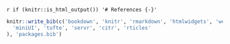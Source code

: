 `r if (knitr::is_html_output()) '# References {-}'`

```r
knitr::write_bib(c('bookdown', 'knitr', 'rmarkdown', 'htmlwidgets', 'webshot', 'DT',
  'miniUI', 'tufte', 'servr', 'citr', 'rticles'
), 'packages.bib')
```
